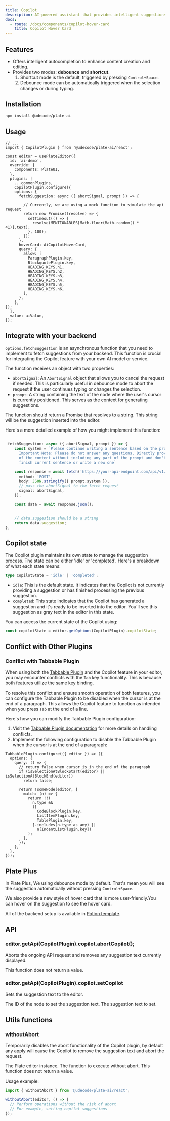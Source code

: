 ```yaml
---
title: Copilot
description: AI-powered assistant that provides intelligent suggestions and autocompletion for enhanced content creation.
docs:
  - route: /docs/components/copilot-hover-card
    title: Copilot Hover Card
---
```


<ComponentPreview name="playground-demo" id="copilot" />

<PackageInfo>

## Features

- Offers intelligent autocompletion to enhance content creation and editing.
- Provides two modes: **debounce** and **shortcut**.
  1. Shortcut mode is the default, triggered by pressing `Control+Space`.
  2. Debounce mode can be automatically triggered when the selection changes or during typing.
</PackageInfo>

## Installation

```bash
npm install @udecode/plate-ai
```

## Usage

```tsx
// ...
import { CopilotPlugin } from '@udecode/plate-ai/react';

const editor = usePlateEditor({
  id: 'ai-demo',
  override: {
    components: PlateUI,
  },
  plugins: [
    ...commonPlugins,
    CopilotPlugin.configure({
    options: {
      fetchSuggestion: async ({ abortSignal, prompt }) => {

        // Currently, we are using a mock function to simulate the api request
        return new Promise((resolve) => {
          setTimeout(() => {
            resolve(MENTIONABLES[Math.floor(Math.random() * 41)].text);
          }, 100);
        });
      },
      hoverCard: AiCopilotHoverCard,
      query: {
        allow: [
          ParagraphPlugin.key,
          BlockquotePlugin.key,
          HEADING_KEYS.h1,
          HEADING_KEYS.h2,
          HEADING_KEYS.h3,
          HEADING_KEYS.h4,
          HEADING_KEYS.h5,
          HEADING_KEYS.h6,
        ],
      },
    },
});
  ],
  value: aiValue,
});
```

## Integrate with your backend

`options.fetchSuggestion` is an asynchronous function that you need to implement to fetch suggestions from your backend. This function is crucial for integrating the Copilot feature with your own AI model or service.

The function receives an object with two properties:

- `abortSignal`: An `AbortSignal` object that allows you to cancel the request if needed. This is particularly useful in debounce mode to abort the request if the user continues typing or changes the selection.
- `prompt`: A string containing the text of the node where the user's cursor is currently positioned. This serves as the context for generating suggestions.

The function should return a Promise that resolves to a string. This string will be the suggestion inserted into the editor.

Here's a more detailed example of how you might implement this function:

```ts

 fetchSuggestion: async ({ abortSignal, prompt }) => {
    const system = `Please continue writing a sentence based on the prompt.
      Important Note: Please do not answer any questions. Directly provide the continuation
      of the content without including any part of the prompt and don't write more than one sentence:
      finish current sentence or write a new one`

    const response = await fetch('https://your-api-endpoint.com/api/v1/generate-text', {
      method: 'POST',
      body: JSON.stringify({ prompt,system }),
      // pass the abortSignal to the fetch request
      signal: abortSignal,
    });

    const data = await response.json();


    // data.suggestion should be a string
    return data.suggestion;
},

```

## Copilot state

The Copilot plugin maintains its own state to manage the suggestion process. The state can be either 'idle' or 'completed'. Here's a breakdown of what each state means:
```ts
type CopilotState = 'idle' | 'completed';
```

- `idle`: This is the default state. It indicates that the Copilot is not currently providing a suggestion or has finished processing the previous suggestion.
- `completed`: This state indicates that the Copilot has generated a suggestion and it's ready to be inserted into the editor. You'll see this suggestion as gray text in the editor in this state.

You can access the current state of the Copilot using:
```ts
const copilotState = editor.getOptions(CopilotPlugin).copilotState;
```



## Conflict with Other Plugins


### Conflict with Tabbable Plugin

When using both the [Tabbable Plugin](https://platejs.org/docs/tabbable) and the Copilot feature in your editor, you may encounter conflicts with the `Tab` key functionality. This is because both features utilize the same key binding.

To resolve this conflict and ensure smooth operation of both features, you can configure the Tabbable Plugin to be disabled when the cursor is at the end of a paragraph. This allows the Copilot feature to function as intended when you press `Tab` at the end of a line.

Here's how you can modify the Tabbable Plugin configuration:

1. Visit the [Tabbable Plugin documentation](https://platejs.org/docs/tabbable#conflicts-with-other-plugins) for more details on handling conflicts.
2. Implement the following configuration to disable the Tabbable Plugin when the cursor is at the end of a paragraph:

```tsx
TabbablePlugin.configure(({ editor }) => ({
  options: {
    query: () => {
      // return false when cursor is in the end of the paragraph
      if (isSelectionAtBlockStart(editor) || isSelectionAtBlockEnd(editor))
        return false;

      return !someNode(editor, {
        match: (n) => {
          return !!(
            n.type &&
            ([
              CodeBlockPlugin.key,
              ListItemPlugin.key,
              TablePlugin.key,
            ].includes(n.type as any) ||
              n[IndentListPlugin.key])
          );
        },
      });
    },
  },
}));
```



## Plate Plus
In Plate Plus, We using debounce mode by default. That's mean you will see the suggestion automatically without pressing `Control+Space`.

We also provide a new style of hover card that is more user-friendly.You can hover on the suggestion to see the hover card.


All of the backend setup is available in [Potion template](https://pro.platejs.org/docs/templates/potion).


<ComponentPreviewPro
  name="pro-iframe-demo"
  id="pro-copilot"
  component="copilot"
/>

## API

### editor.getApi(CopilotPlugin).copilot.abortCopilot();

Aborts the ongoing API request and removes any suggestion text currently displayed.

<APIReturns>
  <APIItem type="void">
    This function does not return a value.
  </APIItem>
</APIReturns>


### editor.getApi(CopilotPlugin).copilot.setCopilot

Sets the suggestion text to the editor.

<APIParameters>
  <APIItem name="id" type="string">
    The ID of the node to set the suggestion text.
  </APIItem>
  <APIItem name="text" type="string">
    The suggestion text to set.
  </APIItem>
</APIParameters>


## Utils functions

### withoutAbort
Temporarily disables the abort functionality of the Copilot plugin,
by default any apply will cause the Copilot to remove the suggestion text and abort the request.

<APIParameters>
  <APIItem name="editor" type="PlateEditor">
    The Plate editor instance.
  </APIItem>
  <APIItem name="fn" type="() => void">
    The function to execute without abort.
  </APIItem>
</APIParameters>

<APIReturns>
  <APIItem type="void">
    This function does not return a value.
  </APIItem>
</APIReturns>

Usage example:
```ts
import { withoutAbort } from '@udecode/plate-ai/react';

withoutAbort(editor, () => {
  // Perform operations without the risk of abort
  // For example, setting copilot suggestions
});
```
